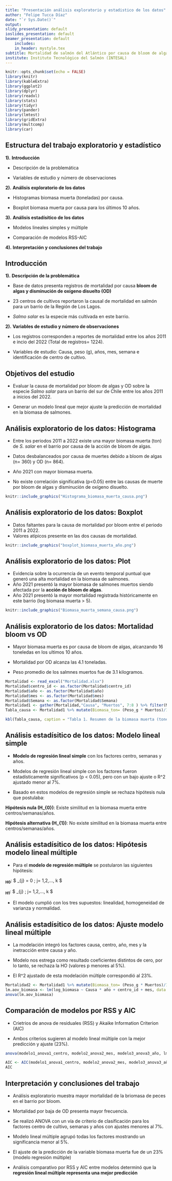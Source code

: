 ```yaml
---
title: "Presentación análisis exploratorio y estadistico de los datos"
author: "Felipe Tucca Díaz"
date: "`r Sys.Date()`"
output: 
slidy_presentation: default
ioslides_presentation: default 
beamer_presentation: default
    includes:
    in_header: mystyle.tex
subtitle: Mortalidad de salmón del Atlántico por causa de bloom de algas y oxígeno disuelto para un barrio de la región de Los Lagos
institute: Instituto Tecnológico del Salmón (INTESAL)
---
```


```r
knitr::opts_chunk$set(echo = FALSE)
library(knitr)
library(kableExtra)
library(ggplot2)
library(dplyr)
library(readxl)
library(stats)
library(tidyr)
library(pander)
library(lmtest)
library(gridExtra)
library(multcomp)
library(car)
```



## **Estructura del trabajo exploratorio y estadístico**

**1).** **Introducción**

- Descripción de la problemática

- Variables de estudio y número de observaciones

**2).** **Análisis exploratorio de los datos**

- Histogramas biomasa muerta (toneladas) por causa.

- Boxplot biomasa muerta por causa para los últimos 10 años.

**3).** **Análisis estadísitico de los datos**

- Modelos lineales simples y múltiple

- Comparación de modelos RSS-AIC

**4).** **Interpretación y conclusiones del trabajo**



## **Introducción**

**1).** **Descripción de la problemática**

- Base de datos presenta registros de mortalidad por causa **bloom de algas y disminución de oxígeno disuelto (OD)** 

- 23 centros de cultivos reportaron la causal de mortalidad en salmón para un barrio de la Región de Los Lagos.

- *Salmo salar* es la especie más cultivada en este barrio.

**2).** **Variables de estudio y número de observaciones**

- Los registros corresponden a reportes de mortalidad entre los años 2011 e incio del 2022 (Total de registros= 1224).

- Variables de estudio: Causa, peso (g), años, mes, semana e identificación de centro de cultivo.



## **Objetivos del estudio**

- Evaluar la causa de mortalidad por bloom de algas y OD sobre la especie *Salmo salar* para un barrio del sur de Chile entre los años 2011 a inicios del 2022. 

- Generar un modelo lineal que mejor ajuste la predicción de mortalidad en la biomasa de salmones.



## **Análisis exploratorio de los datos: Histograma**

- Entre los periodos 2011 a 2022 existe una mayor biomasa muerta (ton) de *S. salar* en el barrio por causa de la acción de bloom de algas.

- Datos desbalanceados por causa de muertes debido a bloom de algas (n= 360) y OD (n= 864).

- Año 2021 con mayor biomasa muerta.

- No existe correlación significativa (p<0.05) entre las causas de muerte por bloom de algas y disminución de oxígeno disuelto.

```r
knitr::include_graphics("Histograma_biomasa_muerta_causa.png")
```



## **Análisis exploratorio de los datos: Boxplot**

- Datos faltantes para la causa de mortalidad por bloom entre el periodo 2011 a 2022.
- Valores atípicos presente en las dos causas de mortalidad.

```r
knitr::include_graphics("boxplot_biomasa_muerta_año.png")
```



## **Análisis exploratorio de los datos: Plot**

- Evidencia sobre la ocurrencia de un evento temporal puntual que generó una alta mortalidad en la biomasa de salmones.
- Año 2021 presentó la mayor biomasa de salmones muertos siendo afectada por la **acción de bloom de algas**.
- Año 2021 presentó la mayor mortalidad registrada históricamente en este barrio (log biomasa muerta > 5).

```r
knitr::include_graphics("Biomasa_muerta_semana_causa.png")
```



## **Análisis exploratorio de los datos: Mortalidad bloom vs OD**

- Mayor biomasa muerta es por causa de bloom de algas, alcanzando 16 toneledas en los ultimos 10 años.

- Mortalidad por OD alcanza las 4.1 toneladas.

- Peso promedio de los salmnes muertos fue de 3.1 kilogramos.

```r
Mortalidad <- read_excel("Mortalidad.xlsx")
Mortalidad$centro_id <- as.factor(Mortalidad$centro_id)
Mortalidad$año <- as.factor(Mortalidad$año)
Mortalidad$mes <- as.factor(Mortalidad$mes)
Mortalidad$Semana <- as.factor(Mortalidad$Semana)
Mortalidad1 <- gather(Mortalidad,"Causa", "Muertos", 7:8 ) %>% filter(Muertos > 0)
Tabla_causa <- Mortalidad1 %>% mutate(Biomasa_ton= (Peso_g * Muertos)/1000000) %>% group_by(Causa) %>% summarize("N"= n(), "Promedio"= mean(Biomasa_ton), "DE"= sd(Biomasa_ton),"Mediana"= median(Biomasa_ton), "Mín"= min(Biomasa_ton), "Máx"= max(Biomasa_ton))

kbl(Tabla_causa, caption = "Tabla 1. Resumen de la biomasa muerta (toneladas) para la especie S. salar por causa entre los años 2011 al 2021") %>% kable_classic_2()
```



## **Análisis estadísitico de los datos: Modelo lineal simple**

- **Modelo de regresión lineal simple** con los factores centro, semanas y años.

- Modelos de regresión lineal simple con los factores fueron estadísticamente significativos (p < 0.05), pero con un bajo ajuste o R^2 ajustado menor al 7%.

- Basado en estos modelos de regresión simple se rechaza hipótesis nula que postulaba: 

**Hipótesis nula (H_{0})**: Existe similitud en la biomasa muerta entre centros/semanas/años.

**Hipótesis alternativa (H_{1})**: No existe similitud en la biomasa muerta entre centros/semanas/años.



## **Análisis estadísitico de los datos: Hipótesis modelo lineal múltiple**

- Para el **modelo de regresión múltiple** se postularon las siguientes hipótesis:

**~H0~**: $ \beta_{j} = 0 ; j= 1,2,..., k $

**~H1~**: $ \beta_{j} \ne 0 ; j= 1,2,..., k $

- El modelo cumplió con los tres supuestos: linealidad, homogeneidad de varianza y normalidad. 



## **Análisis estadísitico de los datos: Ajuste modelo lineal múltiple**

- La modelación integró los factores causa, centro, año, mes y la inetracción entre causa y año.

- Modelo nos estrega como resultado coeficientes distintos de cero, por lo tanto, se rechaza la HO (valores p menores al 5%).

- El R^2 ajustado de esta modelación múltiple correspondió al 23%.

```r
Mortalidad2 <- Mortalidad1 %>% mutate(Biomasa_ton= (Peso_g * Muertos)/1000000) %>% mutate(log_biomasa= log(Biomasa_ton))
lm.aov_biomasa <- lm(log_biomasa ~ Causa * año + centro_id + mes, data = Mortalidad2)
anova(lm.aov_biomasa)
```



## **Comparación de modelos por RSS y AIC**

- Crietrios de anova de residuales (RSS) y Akaike Information Criterion (AIC)

- Ambos criterios sugieren al modelo lineal múltiple con la mejor predicción y ajuste (23%).

```r
anova(modelo1_anova1_centro, modelo2_anova2_mes, modelo3_anova3_año, lm.aov_biomasa) %>% pander()
```

```r
AIC <- AIC(modelo1_anova1_centro, modelo2_anova2_mes, modelo3_anova3_año, lm.aov_biomasa) %>% pander()
AIC
```



## **Interpretación y conclusiones del trabajo**

- Análisis exploratorio muestra mayor mortalidad de la briomasa de peces en el barrio por bloom.

- Mortalidad por baja de OD presenta mayor frecuencia.

- Se realizó ANOVA con un vía de criterio de clasificación para los factores centro de cultivo, semanas y años con ajustes menores al 7%.

- Modelo lineal múltiple agrupó todas los factores mostrando un significancia menor al 5%.

- El ajuste de la predicción de la variable biomasa muerta fue de un 23% (modelo regresión múltiple)

- Análisis comparativo por RSS y AIC entre modelos determinó que la **regresión lineal múltiple representa una mejor predicción**


